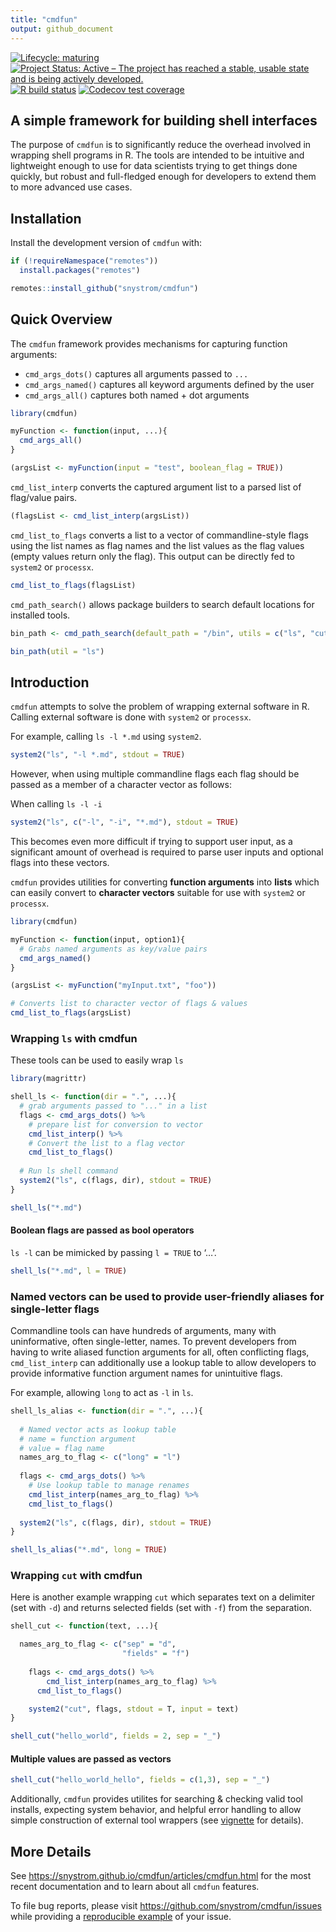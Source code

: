 ```yaml
---
title: "cmdfun"
output: github_document
---
```


<!-- badges: start -->
[![Lifecycle: maturing](https://img.shields.io/badge/lifecycle-maturing-blue.svg)](https://www.tidyverse.org/lifecycle/#maturing)
[![Project Status: Active – The project has reached a stable, usable state and is being actively developed.](https://www.repostatus.org/badges/latest/active.svg)](https://www.repostatus.org/#active)
[![R build status](https://github.com/snystrom/cmdfun/workflows/R-CMD-check/badge.svg)](https://github.com/snystrom/cmdfun/actions)
[![Codecov test coverage](https://codecov.io/gh/snystrom/cmdfun/branch/master/graph/badge.svg)](https://codecov.io/gh/snystrom/cmdfun?branch=master)
<!-- badges: end -->

## A simple framework for building shell interfaces

The purpose of `cmdfun` is to significantly reduce the overhead involved in
wrapping shell programs in R. The tools are intended to be intuitive and
lightweight enough to use for data scientists trying to get things done quickly,
but robust and full-fledged enough for developers to extend them to more
advanced use cases.

## Installation

Install the development version of `cmdfun` with:
```r
if (!requireNamespace("remotes"))
  install.packages("remotes")

remotes::install_github("snystrom/cmdfun")
```

## Quick Overview

The `cmdfun` framework provides mechanisms for capturing function arguments:

 - `cmd_args_dots()` captures all arguments passed to `...`
 - `cmd_args_named()` captures all keyword arguments defined by the user
 - `cmd_args_all()` captures both named + dot arguments

```r
library(cmdfun)

myFunction <- function(input, ...){
  cmd_args_all()
}

(argsList <- myFunction(input = "test", boolean_flag = TRUE))
```
 
`cmd_list_interp` converts the captured argument list to a parsed list of
flag/value pairs. 

```r
(flagsList <- cmd_list_interp(argsList))
```

`cmd_list_to_flags` converts a list to a vector of
commandline-style flags using the list names as flag names and the list values
as the flag values (empty values return only the flag). This output can be
directly fed to `system2` or `processx`.
```r
cmd_list_to_flags(flagsList)
```

`cmd_path_search()` allows package builders to search default locations for installed tools.
```r
bin_path <- cmd_path_search(default_path = "/bin", utils = c("ls", "cut"))

bin_path(util = "ls")
```

## Introduction 

`cmdfun` attempts to solve the problem of wrapping external software in R. 
Calling external software is done with `system2` or `processx`.

For example, calling `ls -l *.md` using `system2`.
```r
system2("ls", "-l *.md", stdout = TRUE)
```

However, when using multiple commandline flags each flag should be passed as a
member of a character vector as follows:

When calling `ls -l -i`
```r
system2("ls", c("-l", "-i", "*.md"), stdout = TRUE)
```

This becomes even more difficult if trying to support user input, as a
significant amount of overhead is required to parse user inputs and optional
flags into these vectors.

`cmdfun` provides utilities for converting **function arguments** into **lists**
which can easily convert to **character vectors** suitable for use with
`system2` or `processx`.

```r
library(cmdfun)

myFunction <- function(input, option1){
  # Grabs named arguments as key/value pairs
  cmd_args_named()
}

(argsList <- myFunction("myInput.txt", "foo"))
```
```r
# Converts list to character vector of flags & values
cmd_list_to_flags(argsList)
```

### Wrapping `ls` with cmdfun

These tools can be used to easily wrap `ls`
```r
library(magrittr)

shell_ls <- function(dir = ".", ...){
  # grab arguments passed to "..." in a list
  flags <- cmd_args_dots() %>% 
    # prepare list for conversion to vector
    cmd_list_interp() %>% 
    # Convert the list to a flag vector
    cmd_list_to_flags()
  
  # Run ls shell command
  system2("ls", c(flags, dir), stdout = TRUE)
}
```

```r
shell_ls("*.md")
```

#### Boolean flags are passed as bool operators
`ls -l` can be mimicked by passing `l = TRUE` to '...'.
```r
shell_ls("*.md", l = TRUE)
```

### Named vectors can be used to provide user-friendly aliases for single-letter flags

Commandline tools can have hundreds of arguments, many with uninformative, often
single-letter, names. To prevent developers from having to write aliased
function arguments for all, often conflicting flags, `cmd_list_interp` can
additionally use a lookup table to allow developers to provide informative
function argument names for unintuitive flags.

For example, allowing `long` to act as `-l` in `ls`.
```r

shell_ls_alias <- function(dir = ".", ...){
  
  # Named vector acts as lookup table
  # name = function argument
  # value = flag name
  names_arg_to_flag <- c("long" = "l")
  
  flags <- cmd_args_dots() %>% 
    # Use lookup table to manage renames
    cmd_list_interp(names_arg_to_flag) %>% 
    cmd_list_to_flags()
  
  system2("ls", c(flags, dir), stdout = TRUE)
}
```

```r
shell_ls_alias("*.md", long = TRUE)
```

### Wrapping `cut` with cmdfun
Here is another example wrapping `cut` which separates text on a delimiter (set
with `-d`) and returns selected fields (set with `-f`) from the separation.
```r
shell_cut <- function(text, ...){

  names_arg_to_flag <- c("sep" = "d",
                         "fields" = "f")
    
	flags <- cmd_args_dots() %>%
		cmd_list_interp(names_arg_to_flag) %>% 
	  cmd_list_to_flags()

	system2("cut", flags, stdout = T, input = text)
}
```

```r
shell_cut("hello_world", fields = 2, sep = "_") 
```

#### Multiple values are passed as vectors
```r
shell_cut("hello_world_hello", fields = c(1,3), sep = "_") 
```

Additionally, `cmdfun` provides utilites for searching & checking valid tool
installs, expecting system behavior, and helpful error handling to allow simple
construction of external tool wrappers (see
[vignette](https://snystrom.github.io/cmdfun/articles/cmdfun.html) for details).

## More Details
See [https://snystrom.github.io/cmdfun/articles/cmdfun.html](https://snystrom.github.io/cmdfun/articles/cmdfun.html)
for the most recent documentation and to learn about all `cmdfun` features.

To file bug reports, please visit
[https://github.com/snystrom/cmdfun/issues](https://github.com/snystrom/cmdfun/issues)
while providing a [reproducible example](https://reprex.tidyverse.org/) of your
issue.
